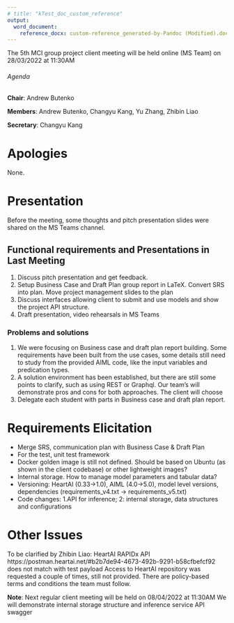 ```yaml
---
# title: "kTest_doc_custom_reference"
output: 
  word_document:
    reference_docx: custom-reference_generated-by-Pandoc (Modified).docx
---
```

The 5th MCI group project client meeting will be held online (MS Team) on 28/03/2022 at 11:30AM

###### Agenda

**Chair**:  Andrew Butenko 

**Members**: Andrew Butenko, Changyu Kang, Yu Zhang, Zhibin Liao

**Secretary**: Changyu Kang

# Apologies 
None. 

# Presentation
Before the meeting, some thoughts and pitch presentation slides were shared on the MS Teams channel.

## Functional requirements and Presentations in Last Meeting  
1. Discuss pitch presentation and get feedback.
2. Setup Business Case and Draft Plan group report in LaTeX. Convert SRS into plan. Move project management slides to the plan
3. Discuss interfaces allowing client to submit and use models and show the project API structure.
4. Draft presentation, video rehearsals in MS Teams

### Problems and solutions 
1. We were focusing on Business case and draft plan report building. Some requirements have been built from the use cases, some details still need to study from the provided AIML code, like the input variables and predication types.
2. A solution environment has been established, but there are still some points to clarify, such as using REST or Graphql. Our team’s will demonstrate pros and cons for both approaches. The client will choose
3. Delegate each student with parts in Business case and draft plan report.

# Requirements Elicitation 
* Merge SRS, communication plan with Business Case & Draft Plan
* For the test, unit test framework
*	Docker golden image is still not defined. Should be based on Ubuntu (as shown in the client codebase) or other lightweight images?
*	Internal storage. How to manage model parameters and tabular data?
*	Versioning: HeartAI (0.33->1.0), AIML (4.0->5.0), model level versions, dependencies (requirements_v4.txt -> requirements_v5.txt)
*	Code changes: 1.API for inference; 2: internal storage, data structures and configurations

# Other Issues 
To be clarified by Zhibin Liao: HeartAI RAPIDx API https://postman.heartai.net/#b2b7de94-4673-492b-9291-b58cfbefcf92 does not match with test payload
Access to HeartAI repository was requested a couple of times, still not provided. There are policy-based terms and conditions the team must follow.

 
**Note**: Next regular client meeting will be held on 08/04/2022 at 11:30AM 
We will demonstrate internal storage structure and inference service API swagger

